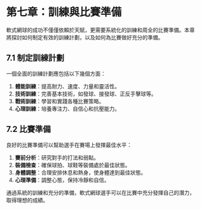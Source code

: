 # 第七章：訓練與比賽準備

軟式網球的成功不僅僅依賴於天賦，更需要系統化的訓練和周全的比賽準備。本章將探討如何制定有效的訓練計劃，以及如何為比賽做好充分的準備。

## 7.1 制定訓練計劃

一個全面的訓練計劃應包括以下幾個方面：

1. **體能訓練**：提高耐力、速度、力量和靈活性。
2. **技術訓練**：完善基本技術，如發球、接發球、正反手擊球等。
3. **戰術訓練**：學習和實踐各種比賽策略。
4. **心理訓練**：培養專注力、自信心和抗壓能力。

## 7.2 比賽準備

良好的比賽準備可以幫助選手在賽場上發揮最佳水平：

1. **賽前分析**：研究對手的打法和弱點。
2. **裝備檢查**：確保球拍、球鞋等裝備處於最佳狀態。
3. **身體調整**：合理安排休息和熱身，使身體達到最佳狀態。
4. **心理準備**：調整心態，保持冷靜和自信。

通過系統的訓練和充分的準備，軟式網球選手可以在比賽中充分發揮自己的潛力，取得理想的成績。
